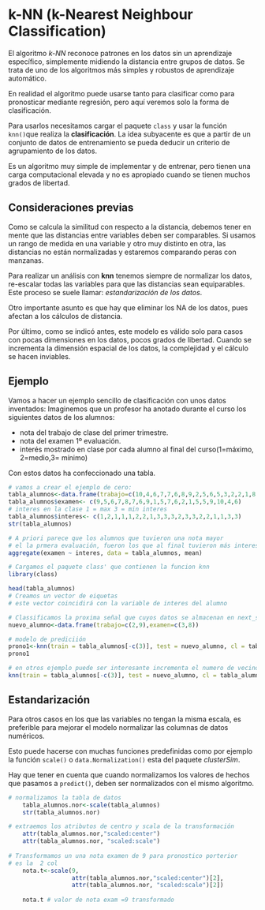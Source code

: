 # k-NN (k-Nearest Neighbour Classification) {#knn}
El algoritmo *k-NN* reconoce patrones en los datos sin un aprendizaje específico, simplemente midiendo la distancia entre grupos de datos. Se trata de uno de los algoritmos más simples y robustos de aprendizaje automático.

En realidad el algoritmo puede usarse tanto para clasificar como para pronosticar mediante regresión, pero aquí veremos solo la forma de clasificación.

Para usarlos necesitamos cargar el paquete `class` y usar la función `knn()`que realiza la **clasificación**. La idea subyacente es que a partir de un conjunto de datos de entrenamiento se pueda deducir un criterio de agrupamiento de los datos.

Es un algoritmo muy simple de implementar y de entrenar, pero tienen una carga computacional elevada y no es apropiado cuando se tienen muchos grados de libertad.

## Consideraciones previas
Como se calcula la similitud con respecto a la distancia, debemos tener en mente que las distancias entre variables deben ser comparables. Si usamos un rango de medida en una variable y otro muy distinto en otra, las distancias no están normalizadas y estaremos comparando peras con manzanas.

Para realizar un análisis con **knn** tenemos siempre de normalizar los datos, re-escalar todas las variables para que las distancias sean equiparables. Este proceso se suele llamar: *estandarización de los datos*.

Otro importante asunto es que hay que eliminar los NA de los datos, pues afectan a los cálculos de distancia.

Por último, como se indicó antes, este modelo es válido solo para casos con pocas dimensiones en los datos, pocos grados de libertad. Cuando se incrementa la dimensión espacial de los datos, la complejidad y el cálculo se hacen inviables.


## Ejemplo
Vamos a hacer un ejemplo sencillo de clasificación con unos datos inventados: Imaginemos que un profesor ha anotado durante el curso los siguientes datos de los alumnos:

 - nota del trabajo de clase del primer trimestre.
 - nota del examen 1º evaluación.
 - interés mostrado en clase por cada alumno al final del curso(1=máximo, 2=medio,3= mínimo)
 
Con estos datos ha confeccionado una tabla.

```{r}
# vamos a crear el ejemplo de cero:
tabla_alumnos<-data.frame(trabajo=c(10,4,6,7,7,6,8,9,2,5,6,5,3,2,2,1,8,9,2,7))
tabla_alumnos$examen<- c(9,5,6,7,8,7,6,9,1,5,7,6,2,1,5,5,9,10,4,6)
# interes en la clase 1 = max 3 = min interes
tabla_alumnos$interes<- c(1,2,1,1,1,2,2,1,3,3,3,2,3,3,2,2,1,1,3,3)
str(tabla_alumnos)

# A priori parece que los alumnos que tuvieron una nota mayor
# el la prmera evaluación, fueron los que al final tuvieron más interes en clase
aggregate(examen ~ interes, data = tabla_alumnos, mean)

# Cargamos el paquete class' que contienen la funcion knn
library(class)

head(tabla_alumnos)
# Creamos un vector de eiquetas
# este vector coincidirá con la variable de interes del alumno

# Classificamos la proxima señal que cuyos datos se almacenan en next_sign
nuevo_alumno<-data.frame(trabajo=c(2,9),examen=c(3,8))

# modelo de prediciión
prono1<-knn(train = tabla_alumnos[-c(3)], test = nuevo_alumno, cl = tabla_alumnos$interes)
prono1

# en otros ejemplo puede ser interesante incrementa el numero de vecinos que se analizan con el parametro k
knn(train = tabla_alumnos[-c(3)], test = nuevo_alumno, cl = tabla_alumnos$interes, k = 4)
```

## Estandarización
Para otros casos en los que las variables no tengan la misma escala, es preferible para mejorar el modelo normalizar las columnas de datos numéricos.

Esto puede hacerse con muchas funciones predefinidas como por ejemplo la función `scale()` o `data.Normalization()` esta del paquete *clusterSim*.

Hay que tener en cuenta que cuando normalizamos los valores de hechos que pasamos a `predict()`, deben ser normalizados con el mismo algoritmo.

```{r}
# normalizamos la tabla de datos
    tabla_alumnos.nor<-scale(tabla_alumnos)
    str(tabla_alumnos.nor)

# extraemos los atributos de centro y scala de la transformación
    attr(tabla_alumnos.nor,"scaled:center")
    attr(tabla_alumnos.nor, "scaled:scale")
    
# Transformamos un una nota examen de 9 para pronostico porterior
# es la  2 col
    nota.t<-scale(9, 
                  attr(tabla_alumnos.nor,"scaled:center")[2],
                  attr(tabla_alumnos.nor, "scaled:scale")[2])
    
    nota.t # valor de nota exam =9 transformado
```
